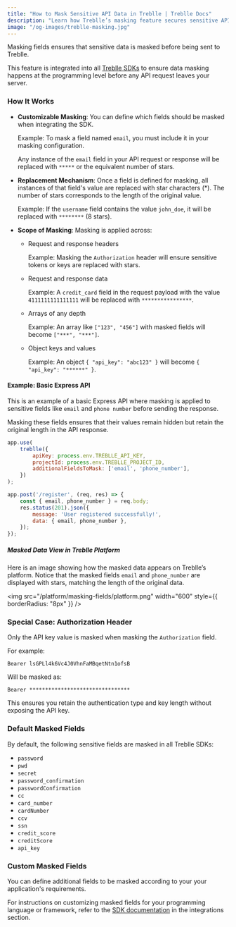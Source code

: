 ```yaml
---
title: "How to Mask Sensitive API Data in Treblle | Treblle Docs"
description: "Learn how Treblle’s masking feature secures sensitive API data by replacing values with stars before leaving your server. Configure custom fields to enhance API privacy."
image: "/og-images/treblle-masking.jpg"
---
```


Masking fields ensures that sensitive data is masked before being sent to Treblle. 

This feature is integrated into all [Treblle SDKs](https://docs.treblle.com/integrations/) to ensure data masking happens at the programming level before any API request leaves your server.

### How It Works
- **Customizable Masking**: You can define which fields should be masked when integrating the SDK.
   
   Example: To mask a field named `email`, you must include it in your masking configuration. 
   
   Any instance of the `email` field in your API request or response will be replaced with `*****` or the equivalent number of stars.

- **Replacement Mechanism**: Once a field is defined for masking, all instances of that field's value are replaced with star characters (*). The number of stars corresponds to the length of the original value.

  Example: If the `username` field contains the value `john_doe`, it will be replaced with `********` (8 stars).


- **Scope of Masking**: Masking is applied across:

  - Request and response headers

    Example: Masking the `Authorization` header will ensure sensitive tokens or keys are replaced with stars.

  - Request and response data

    Example: A `credit_card` field in the request payload with the value `4111111111111111` will be replaced with `****************`.

  - Arrays of any depth
    
    Example: An array like `["123", "456"]` with masked fields will become `["***", "***"]`.

  - Object keys and values
    
    Example: An object `{ "api_key": "abc123" }` will become `{ "api_key": "******" }`.

#### Example: Basic Express API

This is an example of a basic Express API where masking is applied to sensitive fields like `email` and `phone number` before sending the response.

Masking these fields ensures that their values remain hidden but retain the original length in the API response.

```javascript
app.use(
    treblle({
        apiKey: process.env.TREBLLE_API_KEY,
        projectId: process.env.TREBLLE_PROJECT_ID,
        additionalFieldsToMask: ['email', 'phone_number'],
    })
);

app.post('/register', (req, res) => {
    const { email, phone_number } = req.body;
    res.status(201).json({
        message: 'User registered successfully!',
        data: { email, phone_number },
    });
});
```

##### Masked Data View in Treblle Platform

Here is an image showing how the masked data appears on Treblle’s platform. Notice that the masked fields `email` and `phone_number` are displayed with stars, matching the length of the original data.

<img
  src="/platform/masking-fields/platform.png"
  width="600"
  style={{ borderRadius: "8px" }}
/>

### Special Case: Authorization Header

Only the API key value is masked when masking the `Authorization` field. 

For example:

```
Bearer lsGPLl4k6Vc4J0VhnFaMBqetNtn1ofsB
```

Will be masked as:

```
Bearer ********************************
```

This ensures you retain the authentication type and key length without exposing the API key.

### Default Masked Fields

By default, the following sensitive fields are masked in all Treblle SDKs:

- `password`
- `pwd`
- `secret`
- `password_confirmation`
- `passwordConfirmation`
- `cc`
- `card_number`
- `cardNumber`
- `ccv`
- `ssn`
- `credit_score`
- `creditScore`
- `api_key`

### Custom Masked Fields
You can define additional fields to be masked according to your your application's requirements. 

For instructions on customizing masked fields for your programming language or framework, refer to the [SDK documentation](https://docs.treblle.com/integrations/) in the integrations section.
